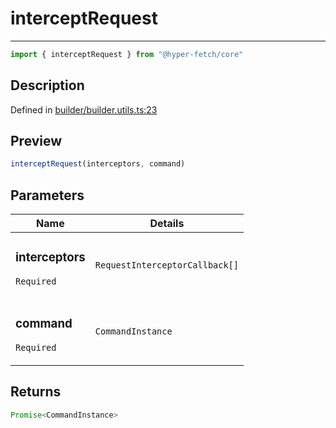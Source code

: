 

# interceptRequest

<div class="api-docs__separator" data-reactroot="">

---

</div><div class="api-docs__import" data-reactroot="">

```ts
import { interceptRequest } from "@hyper-fetch/core"
```

</div><div class="api-docs__section">

## Description

</div><div class="api-docs__description"><span class="api-docs__do-not-parse">



</span></div><p class="api-docs__definition">

Defined in [builder/builder.utils.ts:23](https://github.com/BetterTyped/hyper-fetch/blob/993719ed/packages/core/src/builder/builder.utils.ts#L23)

</p><div class="api-docs__section">

## Preview

</div><div class="api-docs__preview fn">

```ts
interceptRequest(interceptors, command)
```

</div><div class="api-docs__section">

## Parameters

</div><div class="api-docs__parameters"><table><thead><tr><th>Name</th><th>Details</th></tr></thead><tbody><tr param-data="interceptors"><td class="api-docs__param-name required">

### interceptors 

`Required`

</td><td class="api-docs__param-type">

`RequestInterceptorCallback[]`

</td></tr><tr param-data="command"><td class="api-docs__param-name required">

### command 

`Required`

</td><td class="api-docs__param-type">

`CommandInstance`

</td></tr></tbody></table></div><div class="api-docs__section">

## Returns

</div><div class="api-docs__returns">

```ts
Promise<CommandInstance>
```

</div>